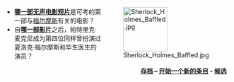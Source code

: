 <div style="float:right;margin-left:0.5em;">
[[File:Sherlock_Holmes_Baffled.jpg|100x100px]]
</div>
*  '''[[福尔摩斯的困惑|哪一部无声电影短片]]'''是可考的第一部与[[福尔摩斯|福尔摩斯]]有关的电影？
* 自'''[[伦敦猎犬|哪一部影片]]'''之后，帕特里克·麦克尼成为第四位同样曾扮演过夏洛克·福尔摩斯和华生医生的演员？
<div align="right">'''[[Portal:夏洛克·福尔摩斯/Did_you_know/archive|存档]] – [[Help:Starting_a_new_page|开始一个新的条目]] - [[User:JuneAugust/Portal:Sherlock_Holmes/Did_you_know/nominations|候选]]'''</div>